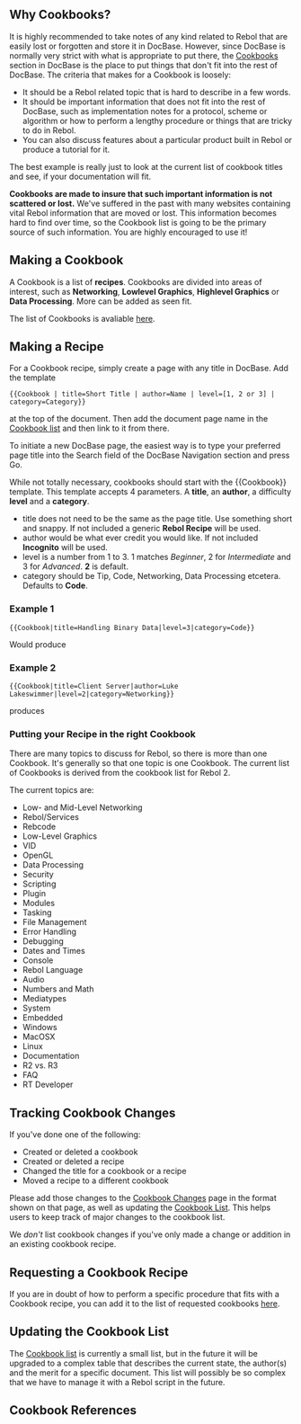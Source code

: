 {{underconstruction}}

{{Cookbook|title=About Cookbooks|author=DocBase Crew|level=1|category=Documentation}}
== Why Cookbooks? ==

It is highly recommended to take notes of any kind related to Rebol that are easily lost or forgotten and store it in DocBase. However, since DocBase is normally very strict with what is appropriate to put there, the [[Cookbooks]] section in DocBase is the place to put things that don't fit into the rest of DocBase. The criteria that makes for a Cookbook is loosely:

*It should be a Rebol related topic that is hard to describe in a few words.
*It should be important information that does not fit into the rest of DocBase, such as implementation notes for a protocol, scheme or algorithm or how to perform a lengthy procedure or things that are tricky to do in Rebol.
*You can also discuss features about a particular product built in Rebol or produce a tutorial for it.

The best example is really just to look at the current list of cookbook titles and see, if your documentation will fit.

'''Cookbooks are made to insure that such important information is not scattered or lost.''' We've suffered in the past with many websites containing vital Rebol information that are moved or lost. This information becomes hard to find over time, so the Cookbook list is going to be the primary source of such information. You are highly encouraged to use it!

== Making a Cookbook ==

A Cookbook is a list of '''recipes'''. Cookbooks are divided into areas of interest, such as '''Networking''', '''Lowlevel Graphics''', '''Highlevel Graphics''' or '''Data Processing'''. More can be added as seen fit.

The list of Cookbooks is avaliable [[Cookbooks|here]].

== Making a Recipe ==

For a Cookbook recipe, simply create a page with any title in DocBase. Add the template

<pre>
{{Cookbook | title=Short Title | author=Name | level=[1, 2 or 3] | category=Category}}
</pre>

at the top of the document. Then add the document page name in the [[Cookbooks|Cookbook list]] and then link to it from there.

To initiate a new DocBase page, the easiest way is to type your preferred page title into the Search field of the DocBase Navigation section and press Go.

While not totally necessary, cookbooks should start with the <nowiki>{{Cookbook}}</nowiki> template.  This template accepts 4 parameters.  A '''title''', an '''author''', a difficulty '''level''' and a '''category'''.

*title does not need to be the same as the page title.  Use something short and snappy.  If not included a generic '''Rebol Recipe''' will be used.
*author would be what ever credit you would like.  If not included '''Incognito''' will be used.
*level is a number from 1 to 3.  1 matches ''Beginner'', 2 for ''Intermediate'' and 3 for ''Advanced''. '''2''' is default.
*category should be Tip, Code, Networking, Data Processing etcetera.  Defaults to '''Code'''.

===Example 1===

<pre>
{{Cookbook|title=Handling Binary Data|level=3|category=Code}}
</pre>

Would produce
{{Cookbook|title=Handling Binary Data|level=3|category=Code}}

===Example 2===

<pre>
{{Cookbook|title=Client Server|author=Luke Lakeswimmer|level=2|category=Networking}}
</pre>

produces
{{Cookbook|title=Client Server|author=Luke Lakeswimmer|level=2|category=Networking}}

=== Putting your Recipe in the right Cookbook ===

There are many topics to discuss for Rebol, so there is more than one Cookbook. It's generally so that one topic is one Cookbook. The current list of Cookbooks is derived from the cookbook list for Rebol 2.

The current topics are:

* Low- and Mid-Level Networking
* Rebol/Services
* Rebcode
* Low-Level Graphics
* VID
* OpenGL
* Data Processing
* Security
* Scripting
* Plugin
* Modules
* Tasking
* File Management
* Error Handling
* Debugging
* Dates and Times
* Console
* Rebol Language
* Audio
* Numbers and Math
* Mediatypes
* System
* Embedded
* Windows
* MacOSX
* Linux
* Documentation
* R2 vs. R3
* FAQ
* RT Developer

== Tracking Cookbook Changes ==

If you've done one of the following:

* Created or deleted a cookbook
* Created or deleted a recipe
* Changed the title for a cookbook or a recipe
* Moved a recipe to a different cookbook

Please add those changes to the [[Cookbook Changes]] page in the format shown on that page, as well as updating the [[Cookbooks|Cookbook List]]. This helps users to keep track of major changes to the cookbook list.

We ''don't'' list cookbook changes if you've only made a change or addition in an existing cookbook recipe.

== Requesting a Cookbook Recipe ==

If you are in doubt of how to perform a specific procedure that fits with a Cookbook recipe, you can add it to the list of requested cookbooks [[Requested Cookbooks|here]].

== Updating the Cookbook List ==

The [[Cookbooks|Cookbook list]] is currently a small list, but in the future it will be upgraded to a complex table that describes the current state, the author(s) and the merit for a specific document. This list will possibly be so complex that we have to manage it with a Rebol script in the future.

== Cookbook References ==

{{:Cookbook References}}